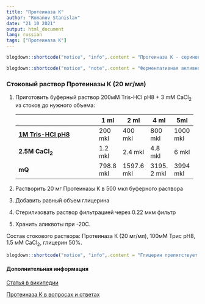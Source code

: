 ```yaml
---
title: "Протеиназа К"
author: "Romanov Stanislav"
date: "21 10 2021"
output: html_document
lang: russian
tags: ["Протеиназа К"]
---
```


```r

blogdown::shortcode("notice", "info",.content = "Протеиназа К - сериновая протеаза широкого спектра. Обнаружена в 1974 году в экстракте грибка Engyodontium album (Tritirachium album). Протеиназа К не обладает специфичностью и расщепляет широкий спектр белков, включая кератин, РНКазы и ДНКазы.")

blogdown::shortcode("notice", "note",.content = "Ферментативная активность протеиназы К осуществляется в присутсвии ионов кальция. В отсутствие Ca, или под действием хелатирующих агентов активность фермента снижается не полностю (на 80%), что позволяет очищать препараты ДНК в присутсвие ЭДТА. Кальций при этом, необходим для увеличения стабильности фермента и препятствует автолизу. Детергенты (0.5-1% SDS), соли гуанидина или мочевина, а также нагревание увеличивают доступность белков для фермента и ускоряют гидролиз. Активность фермента поддерживается в широком спектре pH, оптимум достигается при pH 8. Оптимальная температура 50-65С, хотя температура выше 65С ингибирует реакцию. Инактивация фермента возможна нагреванием до 95С (10мин), а также добавлением PMSF. Стоковые растворы готовят, как правило, в буферном растворе с добавлением Ca и концентрацией фермента 20 мг/мл.")

```

### Стоковый раствор Протеиназы К (20 мг/мл)

1.  Приготовить буферный раствор 200мМ Tris-HCl pH8 + 3 mM CaCl~2~ из стоков до нужного объема:

    +--------------------------------------------------+-------------+-------------+--------------+-------------+
    |                                                  | 1 ml        | 2 ml        | 4 ml         | 5ml         |
    +==================================================+=============+=============+==============+=============+
    | [**1M Tris-HCl pH8**](Buffers/СaCl2/_index.html) | 200 mkl     | 400 mkl     | 800 mkl      | 1000 mkl    |
    +--------------------------------------------------+-------------+-------------+--------------+-------------+
    | **2.5M CaCl~2~**                                 | 1.2 mkl     | 2.4 mkl     | 4.8 mkl      | 6 mkl       |
    +--------------------------------------------------+-------------+-------------+--------------+-------------+
    | **mQ**                                           | 798.8 mkl   | 1597.6 mkl  | 3195\. 2 mkl | 3994 mkl    |
    +--------------------------------------------------+-------------+-------------+--------------+-------------+

2.  Растворить 20 мг Протеиназы К в 500 мкл буферного раствора

3.  Добавить равный объем глицерина

4.  Стерилизовать раствор фильтрацией через 0.22 мкм фильтр

5.  Хранить аликвоты при -20С.

Состав стокового раствора: Протеиназа К (20 мг/мл), 100мМ Трис pH8, 1.5 мМ CaCl~2~, глицерин 50%.

```r
blogdown::shortcode("notice", "info",.content = "Глицерин препятствует заморозке. При необходимости вместо глицерина можно добавить равный объем mQ. Замороженные стоковые растворы нужно аликвотировать, так как фермент недостаточно устойчив к множественным заморозкам-разморозкам.")
```

#### Дополнительная информация

[Статья в википедии](https://en.wikipedia.org/wiki/Proteinase_K)

[Протеиназа К в вопросах и ответах](https://www.goldbio.com/articles/article/20-answers-to-important-proteinase-k-questions-plus-free-printable-fact-sheet)
